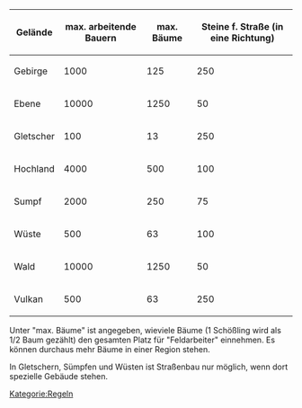 {| border="1" align="center"
!Gelände  	!!max. arbeitende Bauern 	!!max. Bäume 	!!Steine f. Straße (in eine Richtung)
|-
|Gebirge 	||1000 	||125 	||250
|-
|Ebene  	||10000 ||1250 	||50
|-
|Gletscher   	||100 	||13 	||250
|-
|Hochland 	||4000 	||500 	||100
|-
|Sumpf  	||2000 	||250 	||75
|-
|Wüste   	||500 	||63 	||100
|-
|Wald   	||10000 ||1250 	||50
|-
|Vulkan 	||500 	||63 	||250
|}

Unter "max. Bäume" ist angegeben, wieviele Bäume (1 Schößling wird als 1/2 Baum gezählt) den gesamten Platz für "Feldarbeiter" einnehmen. Es können durchaus mehr Bäume in einer Region stehen.

In Gletschern, Sümpfen und Wüsten ist Straßenbau nur möglich, wenn dort spezielle Gebäude stehen.

[[Kategorie:Regeln]]